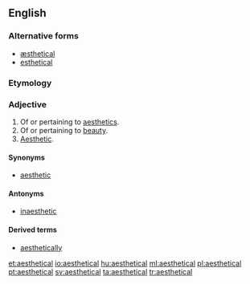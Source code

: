 ==English==

===Alternative forms===
* [[æsthetical]]
* [[esthetical]]

===Etymology===
{{suffix|aesthetic|al|lang=en}}

===Adjective===
{{en-adj}}
# Of or pertaining to [[aesthetics]].
# Of or pertaining to [[beauty]].
# [[aesthetic|Aesthetic]].

====Synonyms====
* [[aesthetic]]

====Antonyms====
* [[inaesthetic]]

====Derived terms====
* [[aesthetically]]

[[et:aesthetical]]
[[io:aesthetical]]
[[hu:aesthetical]]
[[ml:aesthetical]]
[[pl:aesthetical]]
[[pt:aesthetical]]
[[sv:aesthetical]]
[[ta:aesthetical]]
[[tr:aesthetical]]